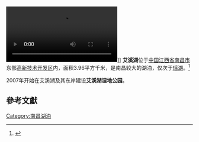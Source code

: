 {{coord|28|41|14|N|115|58|34|E|display=title|scale:10000}}
[[File:2020年6月27日_江西城市湿地首次自然繁育出蓑羽鹤.webm|thumb]]]]
'''艾溪湖'''位于[[中国|中国]][[江西省|江西省]][[南昌市|南昌市]]东部[[南昌国家高新技术产业开发区|高新技术开发区]]内，面积3.96平方千米，是南昌较大的湖泊，仅次于[[瑶湖|瑶湖]]。<ref>{{cite journal |author=武来成，余本锋 |title=艾溪湖湿地公园建设构想 |journal=安徽农业科学 |year=2007 |volume=35 |issue=33 |pages=10653-10654 |url=http://www.nykxw.com/loadimg/%E8%89%BE%E6%BA%AA%E6%B9%96%E6%B9%BF%E5%9C%B0%E5%85%AC%E5%9B%AD%E5%BB%BA%E8%AE%BE%E6%9E%84%E6%83%B3.pdf }}{{dead link|date=2018年4月 |bot=InternetArchiveBot |fix-attempted=yes }}</ref>

2007年开始在艾溪湖及其东岸建设'''艾溪湖湿地公园'''。

==參考文獻==
{{reflist}}
{{DEFAULTSORT:A艾}}
[[Category:南昌湖泊|Category:南昌湖泊]]